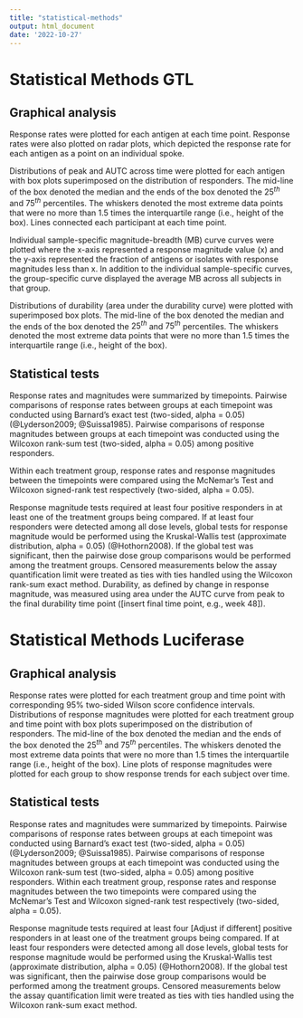 ```yaml
---
title: "statistical-methods"
output: html_document
date: '2022-10-27'
---
```


<!-- This file was adapted from VISCtemplates {{pkg_ver}}. -->

# Statistical Methods GTL

## Graphical analysis

Response rates were plotted for each antigen at each time point. Response rates were also plotted on radar plots, which depicted the response rate for each antigen as a point on an individual spoke. 

Distributions of peak and AUTC across time were plotted for each antigen with box plots superimposed on the distribution of responders. The mid-line of the box denoted the median and the ends of the box denoted the $25^{th}$ and $75^{th}$ percentiles. The whiskers denoted the most extreme data points that were no more than 1.5 times the interquartile range (i.e., height of the box). Lines connected each participant at each time point.

Individual sample-specific magnitude-breadth (MB) curve curves were plotted where the x-axis represented a response magnitude value (x) and the y-axis represented the fraction of antigens or isolates with response magnitudes less than x. In addition to the individual sample-specific curves, the group-specific curve displayed the average MB across all subjects in that group. 

Distributions of durability (area under the durability curve) were plotted with superimposed box plots. The mid-line of the box denoted the median and the ends of the box denoted the $25^{th}$ and $75^{th}$ percentiles. The whiskers denoted the most extreme data points that were no more than 1.5 times the interquartile range (i.e., height of the box).


## Statistical tests

Response rates and magnitudes were summarized by timepoints. Pairwise comparisons of response rates between groups at each timepoint was conducted using Barnard's exact test (two-sided, alpha = 0.05) (@Lyderson2009; @Suissa1985). Pairwise comparisons of response magnitudes between groups at each timepoint was conducted using the Wilcoxon rank-sum test (two-sided, alpha = 0.05) among positive responders. 

Within each treatment group, response rates and response magnitudes between the timepoints were compared using the McNemar's Test and Wilcoxon signed-rank test respectively (two-sided, alpha = 0.05).  

Response magnitude tests required at least four positive responders in at least one of the treatment groups being compared. If at least four responders were detected among all dose levels, global tests for response magnitude would be performed using the Kruskal-Wallis test (approximate distribution, alpha = 0.05) (@Hothorn2008). If the global test was significant, then the pairwise dose group comparisons would be performed among the treatment groups. Censored measurements below the assay quantification limit were treated as ties with ties handled using the Wilcoxon rank-sum exact method. Durability, as defined by change in response magnitude, was measured using area under the AUTC curve from peak to the final durability time point ([insert final time point, e.g., week 48]). 

# Statistical Methods Luciferase

## Graphical analysis

Response rates were plotted for each treatment group and time point with corresponding 95% two-sided Wilson score confidence intervals. Distributions of response magnitudes were plotted for each treatment group and time point with box plots superimposed on the distribution of responders. The mid-line of the box denoted the median and the ends of the box denoted the $25^{th}$ and $75^{th}$ percentiles. The whiskers denoted the most extreme data points that were no more than 1.5 times the interquartile range (i.e., height of the box). 
Line plots of response magnitudes were plotted for each group to show response trends for each subject over time.

## Statistical tests
Response rates and magnitudes were summarized by timepoints. Pairwise comparisons of response rates between groups at each timepoint was conducted using Barnard's exact test (two-sided, alpha = 0.05) (@Lyderson2009; @Suissa1985). Pairwise comparisons of response magnitudes between groups at each timepoint was conducted using the Wilcoxon rank-sum test (two-sided, alpha = 0.05) among positive responders. 
Within each treatment group, response rates and response magnitudes between the two timepoints were compared using the McNemar's Test and Wilcoxon signed-rank test respectively (two-sided, alpha = 0.05). 

Response magnitude tests required at least four [Adjust if different] positive responders in at least one of the treatment groups being compared. If at least four responders were detected among all dose levels, global tests for response magnitude would be performed using the Kruskal-Wallis test (approximate distribution, alpha = 0.05) (@Hothorn2008). If the global test was significant, then the pairwise dose group comparisons would be performed among the treatment groups. Censored measurements below the assay quantification limit were treated as ties with ties handled using the Wilcoxon rank-sum exact method.

